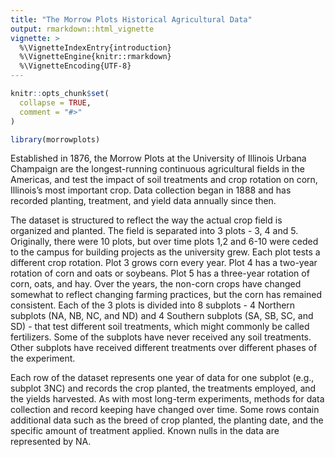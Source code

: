 ```yaml
---
title: "The Morrow Plots Historical Agricultural Data"
output: rmarkdown::html_vignette
vignette: >
  %\VignetteIndexEntry{introduction}
  %\VignetteEngine{knitr::rmarkdown}
  %\VignetteEncoding{UTF-8}
---
```


```r
knitr::opts_chunk$set(
  collapse = TRUE,
  comment = "#>"
)
```

```r
library(morrowplots)
```

Established in 1876, the Morrow Plots at the University of Illinois Urbana Champaign are the longest-running continuous agricultural fields in the Americas, and test the impact of soil treatments and crop rotation on corn, Illinois's most important crop. Data collection began in 1888 and has recorded planting, treatment, and yield data annually since then. 

The dataset is structured to reflect the way the actual crop field is organized and planted. The field is separated into 3 plots - 3, 4 and 5. Originally, there were 10 plots, but over time plots 1,2 and 6-10 were ceded to the campus for building projects as the university grew. Each plot tests a different crop rotation. Plot 3 grows corn every year. Plot 4 has a two-year rotation of corn and oats or soybeans. Plot 5 has a three-year rotation of corn, oats, and hay. Over the years, the non-corn crops have changed somewhat to reflect changing farming practices, but the corn has remained consistent. Each of the 3 plots is divided into 8 subplots - 4 Northern subplots (NA, NB, NC, and ND) and 4 Southern subplots (SA, SB, SC, and SD) - that test different soil treatments, which might commonly be called fertilizers. Some of the subplots have never received any soil treatments. Other subplots have received different treatments over different phases of the experiment. 

Each row of the dataset represents one year of data for one subplot (e.g., subplot 3NC) and records the crop planted, the treatments employed, and the yields harvested. As with most long-term experiments, methods for data collection and record keeping have changed over time. Some rows contain additional data such as the breed of crop planted, the planting date, and the specific amount of treatment applied. Known nulls in the data are represented by NA. 
